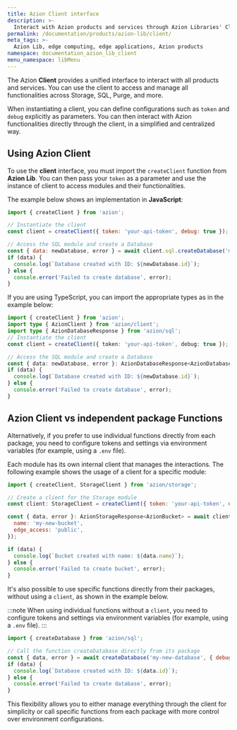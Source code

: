 ```yaml
---
title: Azion Client interface
description: >-
  Interact with Azion products and services through Azion Libraries' Client interface.
permalink: /documentation/products/azion-lib/client/
meta_tags: >-
  Azion Lib, edge computing, edge applications, Azion products
namespace: documentation_azion_lib_client
menu_namespace: libMenu
---
```



The Azion **Client** provides a unified interface to interact with all products and services. You can use the client to access and manage all functionalities across Storage, SQL, Purge, and more. 

When instantiating a client, you can define configurations such as `token` and `debug` explicitly as parameters. You can then interact with Azion functionalities directly through the client, in a simplified and centralized way.

## Using Azion Client

To use the **client** interface, you must import the `createClient` function from **Azion Lib**. You can then pass your `token` as a parameter and use the instance of client to access modules and their functionalities.

The example below shows an implementation in **JavaScript**:

```js
import { createClient } from 'azion';

// Instantiate the client
const client = createClient({ token: 'your-api-token', debug: true });

// Access the SQL module and create a Database
const { data: newDatabase, error } = await client.sql.createDatabase('my-new-database');
if (data) {
  console.log(`Database created with ID: ${newDatabase.id}`);
} else {
  console.error('Failed to create database', error);
}
```

If you are using TypeScript, you can import the appropriate types as in the example below:

```ts
import { createClient } from 'azion';
import type { AzionClient } from 'azion/client';
import type { AzionDatabaseResponse } from 'azion/sql';
// Instantiate the client
const client = createClient({ token: 'your-api-token', debug: true });

// Access the SQL module and create a Database
const { data: newDatabase, error }: AzionDatabaseResponse<AzionDatabase> = await client.sql.createDatabase('my-new-database');
if (data) {
  console.log(`Database created with ID: ${newDatabase.id}`);
} else {
  console.error('Failed to create database', error);
}
```

## Azion Client vs independent package Functions

Alternatively, if you prefer to use individual functions directly from each package, you need to configure tokens and settings via environment variables (for example, using a `.env` file). 

Each module has its own internal client that manages the interactions. The following example shows the usage of a client for a specific module:

```js
import { createClient, StorageClient } from 'azion/storage';

// Create a client for the Storage module
const client: StorageClient = createClient({ token: 'your-api-token', debug: true });

const { data, error }: AzionStorageResponse<AzionBucket> = await client.createBucket({
  name: 'my-new-bucket',
  edge_access: 'public',
});

if (data) {
  console.log(`Bucket created with name: ${data.name}`);
} else {
  console.error('Failed to create bucket', error);
}
```

It's also possible to use specific functions directly from their packages, without using a `client`, as shown in the example below.

:::note
When using individual functions without a `client`, you need to configure tokens and settings via environment variables (for example, using a `.env` file).
:::

```js
import { createDatabase } from 'azion/sql';

// Call the function createDatabase directly from its package
const { data, error } = await createDatabase('my-new-database', { debug: true });
if (data) {
  console.log(`Database created with ID: ${data.id}`);
} else {
  console.error('Failed to create database', error);
}
```

This flexibility allows you to either manage everything through the client for simplicity or call specific functions from each package with more control over environment configurations.
